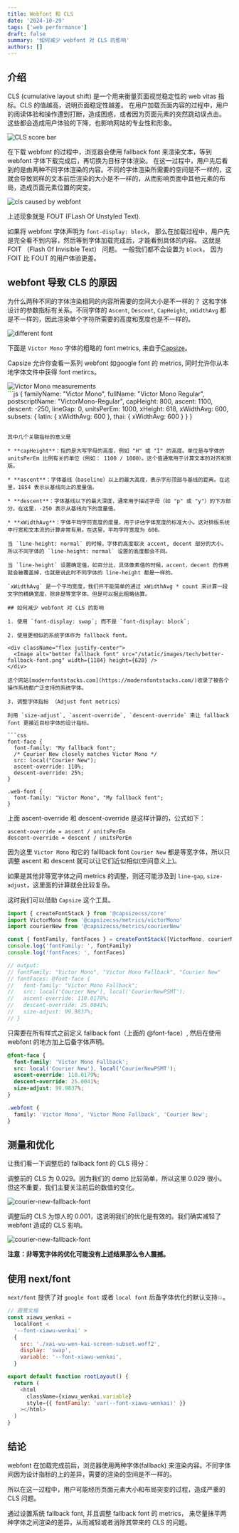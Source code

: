 ```yaml
---
title: Webfont 和 CLS
date: '2024-10-29'
tags: ['web performance']
draft: false
summary: '如何减少 webfont 对 CLS 的影响'
authors: []
---
```


<TOCInline toc={props.toc} />

## 介绍

CLS (cumulative layout shift) 是一个用来衡量页面视觉稳定性的 web vitas 指标。CLS 的值越高，说明页面稳定性越差。
在用户加载页面内容的过程中，用户的阅读体验和操作遭到打断，造成困惑，或者因为页面元素的突然跳动误点击。
这些都会造成用户体验的下降，也影响网站的专业性和形象。

<Image alt="CLS score bar" src="/static/images/tech/cls-score-bar.webp" width={1694} height={938} />

在下载 webfont 的过程中，浏览器会使用 fallback font 来渲染文本，等到 webfont 字体下载完成后，再切换为目标字体渲染。
在这一过程中，用户先后看到的是由两种不同字体渲染的内容。不同的字体渲染所需要的空间是不一样的，这就会导致同样的文本前后渲染的大小是不一样的，从而影响页面中其他元素的布局，造成页面元素位置的突变。

<div className="flex justify-center">
  <Image
    alt="cls caused by webfont"
    src="/static/gif/tech/cls-caused-by-webfont.gif"
    width={494}
    height={648}
  />
</div>

上述现象就是 FOUT (FLash Of Unstyled Text).

如果将 webfont 字体声明为 `font-display: block`， 那么在加载过程中，用户先是完全看不到内容，然后等到字体加载完成后，才能看到具体的内容。
这就是 FOIT （Flash Of Invisible Text） 问题。
一般我们都不会设置为 `block`， 因为 FOIT 比 FOUT 的用户体验更差。

## webfont 导致 CLS 的原因

为什么两种不同的字体渲染相同的内容所需要的空间大小是不一样的？
这和字体设计的参数指标有关系。不同字体的 `Ascent`, `Descent`, `CapHeight`, `xWidthAvg` 都是不一样的，因此渲染单个字符所需要的高度和宽度也是不一样的。

<div className="flex justify-center">
  <Image
    alt="different font"
    src="/static/images/tech/different font.png"
    width={1078}
    height={570}
  />
</div>

下面是 `Victor Mono` 字体的粗略的 font metrics, 来自于[Capsize](https://seek-oss.github.io/capsize/)。

Capsize 允许你查看一系列 webfont 如google font 的 metrics, 同时允许你从本地字体文件中获得 font metircs。

<div className="flex justify-center">
  <Image alt="Victor Mono measurements" src="/static/images/tech/Victo-Mono-measurements.png" width={1184} height={628} />
</div>
```js
{
  familyName: "Victor Mono",
  fullName: "Victor Mono Regular",
  postscriptName: "VictorMono-Regular",
  capHeight: 800,
  ascent: 1100,
  descent: -250,
  lineGap: 0,
  unitsPerEm: 1000,
  xHeight: 618,
  xWidthAvg: 600,
  subsets: {
    latin: {
      xWidthAvg: 600
    },
    thai: {
      xWidthAvg: 600
    }
  }
}

````

其中几个关键指标的意义是

* **capHeight**：指的是大写字母的高度，例如 "H" 或 "I" 的高度。单位是与字体的 unitsPerEm 比例有关的单位（例如： 1100 / 1000）。这个值通常用于计算文本的对齐和排版。

* **ascent**：字体基线（baseline）以上的最大高度，表示字形顶部与基线的距离。在这里，1854 表示从基线向上的度量值。

* **descent**：字体基线以下的最大深度，通常用于描述字母（如 "p" 或 "y"）的下方部分。在这里，-250 表示从基线向下的度量值。

* **xWidthAvg**：字体平均字符宽度的度量，用于评估字体宽度的标准大小。这对排版系统中行宽和文本流的计算非常有用。在这里，平均字符宽度为 600。

当 `line-height: normal` 的时候，字体的高度取决 accent, decent 部分的大小。所以不同字体的 `line-height: normal` 设置的高度都会不同。

当 `line-height` 设置确定值，如百分比，具体像素值的时候，accent，decent 的作用就会被覆盖掉，也就是说此时不同字体的 line-height 都是一样的。

`xWidthAvg` 是一个平均宽度，我们并不能简单的通过 xWidthAvg * count 来计算一段文字的精确宽度，除非是等宽字体，但是可以据此粗略估算。

## 如何减少 webfont 对 CLS 的影响

1. 使用 `font-display: swap`; 而不是 `font-display: block`;

2. 使用更相似的系统字体作为 fallback font。

<div className="flex justify-center">
  <Image alt="better fallback font" src="/static/images/tech/better-fallback-font.png" width={1184} height={628} />
</div>

这个网站[modernfontstacks.com](https://modernfontstacks.com/)收录了被各个操作系统都广泛支持的系统字体。

3. 调整字体指标 （Adjust font metrics）

利用 `size-adjust`, `ascent-override`, `descent-override` 来让 fallback font 更接近目标字体的设计指标。

```css
font-face {
  font-family: "My fallback font";
  /* Courier New closely matches Victor Mono */
  src: local("Courier New");
  ascent-override: 110%;
  descent-override: 25%;
}

.web-font {
  font-family: "Victor Mono", "My fallback font";
}
````

上面 ascent-override 和 descent-override 是这样计算的，公式如下：

```text
ascent-override = ascent / unitsPerEm
descent-override = descent / unitsPerEm
```

因为这里 `Victor Mono` 和它的 falllback font `Courier New` 都是等宽字体，所以只调整 ascent 和 descent 就可以让它们近似相似(空间意义上)。

如果是其他非等宽字体之间 metrics 的调整，则还可能涉及到 `line-gap`, `size-adjust`，这里面的计算就会比较复杂。

这时我们可以借助 `Capsize` 这个工具。

```javascript
import { createFontStack } from '@capsizecss/core'
import VictorMono from '@capsizecss/metrics/victorMono'
import courierNew from '@capsizecss/metrics/courierNew'

const { fontFamily, fontFaces } = createFontStack([VictorMono, courierNew])
console.log('fontFamily: ', fontFamily)
console.log('fontFaces: ', fontFaces)

// output:
// fontFamily: "Victor Mono", "Victor Mono Fallback", "Courier New"
// fontFaces: @font-face {
//   font-family: "Victor Mono Fallback";
//   src: local('Courier New'), local('CourierNewPSMT');
//   ascent-override: 110.0179%;
//   descent-override: 25.0041%;
//   size-adjust: 99.9837%;
// }
```

只需要在所有样式之前定义 fallback font（上面的 @font-face）, 然后在使用 webfont 的地方加上后备字体声明。

```css
@font-face {
  font-family: 'Victor Mono Fallback';
  src: local('Courier New'), local('CourierNewPSMT');
  ascent-override: 110.0179%;
  descent-override: 25.0041%;
  size-adjust: 99.9837%;
}

.webfont {
  family: 'Victor Mono', 'Victor Mono Fallback', 'Courier New';
}
```

## 测量和优化

让我们看一下调整后的 fallback font 的 CLS 得分：

调整前的 CLS 为 0.029。因为我们的 demo 比较简单，所以这里 0.029 很小。但这不重要，我们主要关注前后的数值的变化。

<div className="flex justify-center">
  <Image
    alt="courier-new-fallback-font"
    src="/static/images/tech/courier-new-fallback-font.png"
    width={1184}
    height={628}
  />
</div>

调整后的 CLS 为惊人的 0.001，这说明我们的优化是有效的。我们确实减轻了 webfont 造成的 CLS 影响。

<div className="flex justify-center">
  <Image
    alt="courier-new-fallback-font"
    src="/static/images/tech/victor-mono-fallback-font.png"
    width={1184}
    height={628}
  />
</div>

**注意：非等宽字体的优化可能没有上述结果那么令人震撼。**

## 使用 next/font

`next/font` 提供了对 `google font` 或者 `local font` 后备字体优化的默认支持💥。

```javascript
// 霞鹜文楷
const xiawu_wenkai =
  localFont <
  '--font-xiawu-wenkai' >
  {
    src: './xai-wu-wen-kai-screen-subset.woff2',
    display: 'swap',
    variable: '--font-xiawu-wenkai',
  }

export default function rootLayout() {
  return (
    <html
      className={xiawu_wenkai.variable}
      style={{ fontFamily: 'var(--font-xiawu-wenkai)' }}
    ></html>
  )
}
```

## 结论

webfont 在加载完成前后，浏览器使用两种字体(fallback) 来渲染内容。不同字体间因为设计指标的上的差异，需要的渲染的空间是不一样的。

所以在这一过程中，用户可能经历页面元素大小和布局突变的过程，造成严重的 CLS 问题。

通过设置系统 fallback font, 并且调整 fallback font 的 metrics， 来尽量抹平两种字体之间渲染的差异，从而减轻或者消除其带来的 CLS 的问题。
